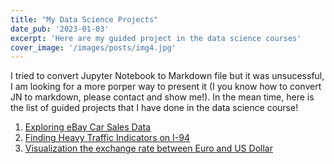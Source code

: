 ---
title: "My Data Science Projects"
date_pub: '2023-01-03'
excerpt: 'Here are my guided project in the data science courses'
cover_image: '/images/posts/img4.jpg'
---

I tried to convert Jupyter Notebook to Markdown file but it was unsucessful, I am looking for a more porper way to present it (I you know how to convert JN to markdown, please contact and show me!). In the mean time, here is the list of guided projects that I have done in the data science course!

1. [Exploring eBay Car Sales Data](https://giabaocorn20.github.io/ebay-car/)
2. [Finding Heavy Traffic Indicators on I-94](https://giabaocorn20.github.io/I-94-traffic-indicators/)
3. [Visualization the exchange rate between Euro and US Dollar](https://giabaocorn20.github.io/data-viz-first-time/)
